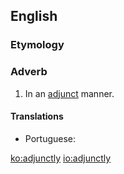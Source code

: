 ==English==

===Etymology===
{{suffix|en|adjunct|ly}}

===Adverb===
{{en-adv}}

# In an [[adjunct]] manner.

====Translations====
{{trans-top|in an adjunct manner}}
* Portuguese: {{t|pt|adjuntamente}}
{{trans-mid}}
{{trans-bottom}}

[[ko:adjunctly]]
[[io:adjunctly]]